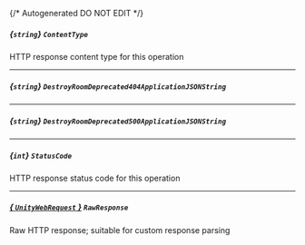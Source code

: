 {/* Autogenerated DO NOT EDIT  */}
##### *{`string`}* `ContentType`
HTTP response content type for this operation

---
##### *{`string`}* `DestroyRoomDeprecated404ApplicationJSONString`

---
##### *{`string`}* `DestroyRoomDeprecated500ApplicationJSONString`

---
##### *{`int`}* `StatusCode`
HTTP response status code for this operation

---
##### [*{ `UnityWebRequest` }*](https://docs.unity3d.com/2021.3/Documentation/ScriptReference/Networking.UnityWebRequest.html) `RawResponse`
Raw HTTP response; suitable for custom response parsing

